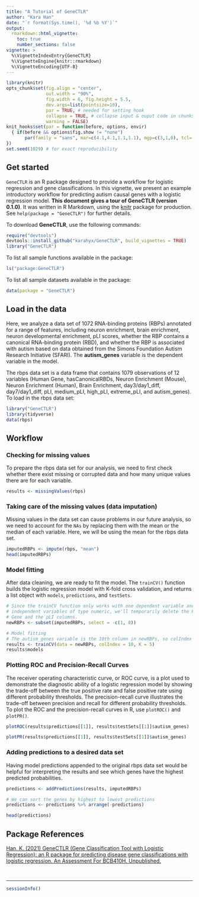 ```yaml
---
title: "A Tutorial of GeneCTLR"
author: "Kara Han"
date: "`r format(Sys.time(), '%d %b %Y')`"
output: 
  rmarkdown::html_vignette:
    toc: true
    number_sections: false
vignette: >
  %\VignetteIndexEntry{GeneCTLR}
  %\VignetteEngine{knitr::rmarkdown}
  %\VignetteEncoding{UTF-8}
---
```


```r
library(knitr)
opts_chunk$set(fig.align = "center", 
               out.width = "90%",
               fig.width = 6, fig.height = 5.5,
               dev.args=list(pointsize=10),
               par = TRUE, # needed for setting hook 
               collapse = TRUE, # collapse input & ouput code in chunks
               warning = FALSE)
knit_hooks$set(par = function(before, options, envir)
  { if(before && options$fig.show != "none") 
       par(family = "sans", mar=c(4.1,4.1,1.1,1.1), mgp=c(3,1,0), tcl=-0.5)
})
set.seed(1029) # for exact reproducibility
```

## Get started
`GeneCTLR` is an R package designed to provide a workflow for logistic
regression and gene classifications. In this vignette, we present an example introductory workflow for predicting autism causal genes with a logistic regression model. 
**This document gives a tour of GeneCTLR (version 0.1.0)**. 
It was written in R Markdown, using the [knitr](https://cran.r-project.org/package=knitr) package for production. See `help(package = "GeneCTLR")` for further details.

To download **GeneCTLR**, use the following commands:
```r
require("devtools")
devtools::install_github("karahyx/GeneCTLR", build_vignettes = TRUE)
library("GeneCTLR")
```

To list all sample functions available in the package:
```r
ls("package:GeneCTLR")
```

To list all sample datasets available in the package:
```r
data(package = "GeneCTLR")
```

## Load in the data
Here, we analyze a data set of 1072 RNA-binding proteins (RBPs) annotated for a 
range of features, including neuron enrichment, brain enrichment, neuron 
developmental enrichment, pLI scores, whether the RBP contains a canonical 
RNA-binding protein (RBD), and whether the RBP is associated with autism based 
on data obtained from the Simons Foundation Autism Research Initiative (SFARI). 
The **autism_genes** variable is the dependent variable in the model.

The rbps data set is a data frame that contains 1079 observations of 12 
variables (Human Gene, hasCanonicalRBDs, Neuron Enrichment (Mouse), Neuron 
Enrichment (Human), Brain Enrichment, day3/day1_diff, day7/day1_diff, pLI, 
medium_pLI, high_pLI, extreme_pLI, and autism_genes). 
To load in the rbps data set:
```r
library("GeneCTLR")
library(tidyverse)
data(rbps)
```

## Workflow
### Checking for missing values
To prepare the rbps data set for our analysis, we need to first check whether there exist missing or corrupted data and how many unique values there are for each variable.
```r
results <- missingValues(rbps)
```

### Taking care of the missing values (data imputation)
Missing values in the data set can cause problems in our future analysis, so we need to account for the `NAs` by replacing them with the mean or the median of each variable. Here, we will be using the mean for the rbps data set.
```r
imputedRBPs <- impute(rbps, "mean")
head(imputedRBPs)
```

### Model fitting
After data cleaning, we are ready to fit the model. The `trainCV()` function 
builds the logistic regression model with K-fold cross validation, and returns 
a list object with `models`, `predictions`, and `testSets`. 
``` r
# Since the trainCV function only works with one dependent variable and 
# independent variables of type numeric, we'll temporarily delete the Human 
# Gene and the pLI columns.
newRBPs <- subset(imputedRBPs, select = -c(1, 8))

# Model fitting
# The autism_genes variable is the 10th column in newRBPs, so colIndex = 10.
results <- trainCV(data = newRBPs, colIndex = 10, K = 5)
results$models
```

### Plotting ROC and Precision-Recall Curves
The receiver operating characteristic curve, or ROC curve, is a plot used to demonstrate the diagnostic ability of a logistic regression model by showing the trade-off between the true positive rate and false positive rate using different probability thresholds. The precision-recall curve illustrates the trade-off between precision and recall for different probability thresholds. To plot the ROC and the precision-recall curves in R, use `plotROC()` and `plotPR()`.
```r
plotROC(results$predictions[[1]], results$testSets[[1]]$autism_genes)

plotPR(results$predictions[[1]], results$testSets[[1]]$autism_genes)
```

### Adding predictions to a desired data set
Having model predictions appended to the original rbps data set would be helpful for interpreting the results and see which genes have the highest predicted probabilities. 
```r
predictions <- addPredictions(results, imputedRBPs)

# We can sort the genes by highest to lowest predictions
predictions <- predictions %>% arrange(-predictions)

head(predictions)
```

## Package References
[Han, K. (2021) GeneCTLR (Gene Classification Tool with Logistic Regression):
an R package for predicting disease gene classifications with logistic regression. An Assessment For BCB410H. Unpublished.](https://github.com/karahyx/GeneCTLR)
  
<br>

----

```r
sessionInfo()
```
